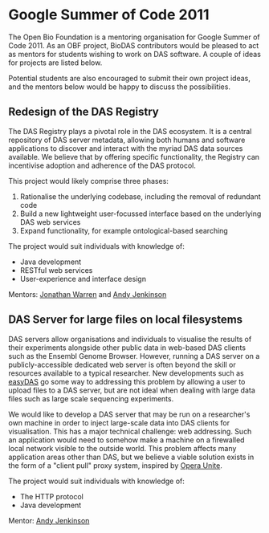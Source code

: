 =Google Summer of Code 2011=

The Open Bio Foundation is a mentoring organisation for Google Summer of Code 2011. As an OBF project, BioDAS contributors would be pleased to act as mentors for students wishing to work on DAS software. A couple of ideas for projects are listed below.

Potential students are also encouraged to submit their own project ideas, and the mentors below would be happy to discuss the possibilities.

==Redesign of the DAS Registry==

The DAS Registry plays a pivotal role in the DAS ecosystem. It is a central repository of DAS server metadata, allowing both humans and software applications to discover and interact with the myriad DAS data sources available. We believe that by offering specific functionality, the Registry can incentivise adoption and adherence of the DAS protocol.

This project would likely comprise three phases:
# Rationalise the underlying codebase, including the removal of redundant code
# Build a new lightweight user-focussed interface based on the underlying DAS web services
# Expand functionality, for example ontological-based searching

The project would suit individuals with knowledge of:
* Java development
* RESTful web services
* User-experience and interface design

Mentors: [mailto:jw12@sanger.ac.uk Jonathan Warren] and [mailto:andy.jenkinson@ebi.ac.uk Andy Jenkinson]

==DAS Server for large files on local filesystems==

DAS servers allow organisations and individuals to visualise the results of their experiments alongside other public data in web-based DAS clients such as the Ensembl Genome Browser. However, running a DAS server on a publicly-accessible dedicated web server is often beyond the skill or resources available to a typical researcher. New developments such as [http://www.ebi.ac.uk/panda-srv/easydas easyDAS] go some way to addressing this problem by allowing a user to upload files to a DAS server, but are not ideal when dealing with large data files such as large scale sequencing experiments.

We would like to develop a DAS server that may be run on a researcher's own machine in order to inject large-scale data into DAS clients for visualisation. This has a major technical challenge: web addressing. Such an application would need to somehow make a machine on a firewalled local network visible to the outside world. This problem affects many application areas other than DAS, but we believe a viable solution exists in the form of a "client pull" proxy system, inspired by [http://unite.opera.com/ Opera Unite].

The project would suit individuals with knowledge of:
* The HTTP protocol
* Java development

Mentor: [mailto:andy.jenkinson@ebi.ac.uk Andy Jenkinson]